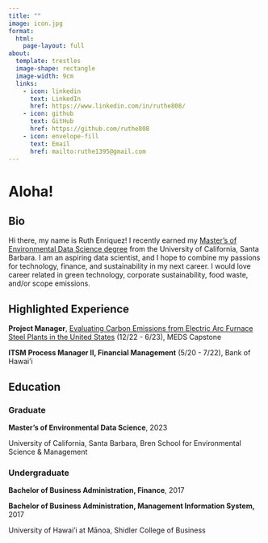 ```yaml
---
title: ""
image: icon.jpg
format:
  html:
    page-layout: full
about:
  template: trestles
  image-shape: rectangle
  image-width: 9cm
  links:
    - icon: linkedin
      text: LinkedIn
      href: https://www.linkedin.com/in/ruthe808/
    - icon: github
      text: GitHub
      href: https://github.com/ruthe808
    - icon: envelope-fill
      text: Email
      href: mailto:ruthe1395@gmail.com
---
```


<h1>Aloha!</h1>

::: panel-tabset
## Bio

Hi there, my name is Ruth Enriquez! I recently earned my [Master's of Environmental Data Science degree](https://bren.ucsb.edu/masters-programs/master-environmental-data-science) from the University of California, Santa Barbara. I am an aspiring data scientist, and I hope to combine my passions for technology, finance, and sustainability in my next career. I would love career related in green technology, corporate sustainability, food waste, and/or scope emissions.

## Highlighted Experience

**Project Manager**, [Evaluating Carbon Emissions from Electric Arc Furnace Steel Plants in the United States](https://bren.ucsb.edu/projects/evaluating-carbon-emissions-electric-arc-furnace-steel-plants-united-states) (12/22 - 6/23), MEDS Capstone

**ITSM Process Manager II, Financial Management** (5/20 - 7/22), Bank of Hawai'i

## Education

<h3>Graduate</h3>

**Master's of Environmental Data Science**, 2023

University of California, Santa Barbara, Bren School for Environmental Science & Management

<h3>Undergraduate</h3>

**Bachelor of Business Administration, Finance**, 2017

**Bachelor of Business Administration, Management Information System,** 2017

University of Hawai'i at Mānoa, Shidler College of Business
:::
